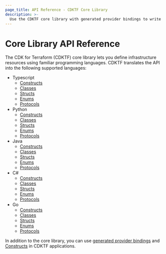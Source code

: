 ```yaml
---
page_title: API Reference - CDKTF Core Library
description: >-
  Use the CDKTF core library with generated provider bindings to write your CDKTF program. It is available in TypeScript, Python, Java, CSharp, and Go.
---
```


# Core Library API Reference

The CDK for Terraform (CDKTF) core library lets you define infrastructure resources using familiar programming languages. CDKTF translates the API into the following supported languages:

- Typescript
    - [Constructs](/terraform/cdktf/api-reference/typescript/constructs)
    - [Classes](/terraform/cdktf/api-reference/typescript/classes)
    - [Structs](/terraform/cdktf/api-reference/typescript/structs)
    - [Enums](/terraform/cdktf/api-reference/typescript/enums)
    - [Protocols](/terraform/cdktf/api-reference/typescript/protocols)
- Python
    - [Constructs](/terraform/cdktf/api-reference/python/constructs)
    - [Classes](/terraform/cdktf/api-reference/python/classes)
    - [Structs](/terraform/cdktf/api-reference/python/structs)
    - [Enums](/terraform/cdktf/api-reference/python/enums)
    - [Protocols](/terraform/cdktf/api-reference/python/protocols)
- Java
    - [Constructs](/terraform/cdktf/api-reference/java/constructs)
    - [Classes](/terraform/cdktf/api-reference/java/classes)
    - [Structs](/terraform/cdktf/api-reference/java/structs)
    - [Enums](/terraform/cdktf/api-reference/java/enums)
    - [Protocols](/terraform/cdktf/api-reference/java/protocols)
- C#
    - [Constructs](/terraform/cdktf/api-reference/csharp/constructs)
    - [Classes](/terraform/cdktf/api-reference/csharp/classes)
    - [Structs](/terraform/cdktf/api-reference/csharp/structs)
    - [Enums](/terraform/cdktf/api-reference/csharp/enums)
    - [Protocols](/terraform/cdktf/api-reference/csharp/protocols)
- Go
    - [Constructs](/terraform/cdktf/api-reference/go/constructs)
    - [Classes](/terraform/cdktf/api-reference/go/classes)
    - [Structs](/terraform/cdktf/api-reference/go/structs)
    - [Enums](/terraform/cdktf/api-reference/go/enums)
    - [Protocols](/terraform/cdktf/api-reference/go/protocols)

In addition to the core library, you can use [generated provider bindings](/terraform/cdktf/concepts/providers) and [Constructs](https://constructs.dev/search?q=&cdk=cdktf&offset=0) in CDKTF applications.
